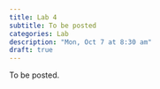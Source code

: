 ```yaml
---
title: Lab 4
subtitle: To be posted
categories: Lab
description: "Mon, Oct 7 at 8:30 am"
draft: true
---
```


To be posted.
